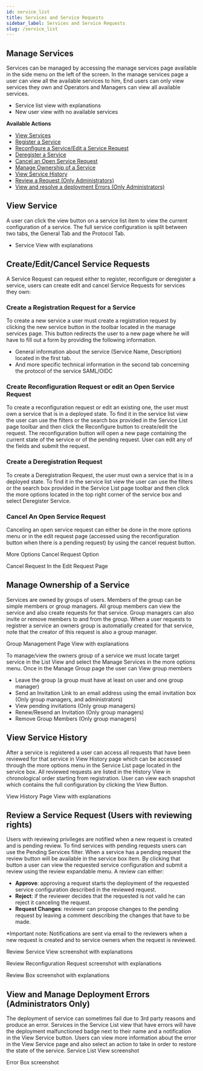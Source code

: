 ```yaml
---
id: service_list
title: Services and Service Requests
sidebar_label: Services and Service Requests
slug: /service_list
---
```





## Manage Services
Services can be managed by accessing the manage services page available in the side menu on the left of the screen. In the manage services page a user can view all the available services to him, End users can only view services they own and Operators and Managers can view all available services.

- Service list view with explanations <ImageExpand image_url='/screenshots/service_list.png'/>
- New user view with no available services <ImageExpand image_url='/screenshots/service_list_empty.png'/>

**Available Actions**
- [View Services](#view-service)
- [Register a Service](#create-a-registration-request)
- [Reconfigure a Service/Edit a Service Request](#create-reconfiguration-request-or-edit-an-open-request)
- [Deregister a Service](#create-a-deregistration-request)
- [Cancel an Open Service Request](#cancel-an-open-request)
- [Manage Ownership of a Service](#manage-ownership-of-a-service)
- [View Service History](#view-service-history)
- [Review a Request (Only Administrators)](#review-a-request-administrators-only)
- [View and resolve a deployment Errors (Only Administrators)](#view-and-manage-deployment-errors-administrators-only)

## View Service
A user can click the view button on a service list item to view the current configuration of a service. The full service configuration is split between two tabs, the General Tab and the Protocol Tab.
- Service View with explanations <ImageExpand image_url='/screenshots/view_service.png'/>

## Create/Edit/Cancel Service Requests

A Service Request can request either to register, reconfigure or deregister a service, users can create edit and cancel Service Requests for services they own:

### Create a Registration Request for a Service

To create a new service a user must create a registration request by clicking the new service button in the toolbar located in the manage services page. This button redirects the user to a new page where he will have to fill out a form by providing the following information.
- General information about the service (Service Name, Description) located in the first tab.
- And more specific technical information in the second tab concerning the protocol of the service SAML/OIDC


### Create Reconfiguration Request or edit an Open Service Request

To create a reconfiguration request or edit an existing one, the user must own a service that is in a deployed state. To find it in the service list view the user can use the filters or the search box provided in the Service List page toolbar and then click the Reconfigure button to create/edit the request. The reconfiguration button will open a new page containing the current state of the service or of the pending request. User can edit any of the fields and submit the request.

### Create a Deregistration Request

To create a Deregistration Request, the user must own a service that is in a deployed state. To find it in the service list view the user can use the filters or the search box provided in the Service List page toolbar and then click the more options located in the top right corner of the service box and select Deregister Service.


### Cancel An Open Service Request
Canceling an open service request can either be done in the more options menu or in the edit request page (accessed using the reconfiguration button when there is a pending request) by using the cancel request button.

More Options Cancel Request Option <ImageExpand image_url='/screenshots/cancel_request_list.png'/>

Cancel Request In the Edit Request Page <ImageExpand image_url='/screenshots/cancel_request_form.png'/>


## Manage Ownership of a Service

Services are owned by groups of users. Members of the group can be simple members or group managers. All group members can view the service and also create requests for that service. Group managers can also invite or remove members to and from the group. When a user requests to registrer a service an owners group is automatially created for that service, note that the creator of this request is also a group manager.

Group Management Page View with explanations <ImageExpand image_url='/screenshots/owners_group.png'/>

To manage/view the owners group of a service we must locate target service in the List View and select the Manage Services in the more options menu. Once in the Manage Group page the user can
View group members
- Leave the group (a group must have at least on user and one group manager)
- Send an Invitation Link to an email address using the email invitation box  (Only group managers, and administrators)
- View pending invitations (Only group managers)
- Renew/Resend an Invitation (Only group managers)
- Remove Group Members (Only group managers)

## View Service History

After a service is registered a user can access all requests that have been reviewed for that service in View History page which can be accessed through the more options menu in the Service List page located in the service box. All reviewed requests are listed in the History View in chronological order starting from registration. User can view each snapshot which contains the full configuration by clicking the View Button.

View History Page View with explanations <ImageExpand image_url='/screenshots/history_list.png'/>

## Review a Service Request (Users with reviewing rights)

Users with reviewing privileges are notified when a new request is created and is pending review. To find services with pending requests users can use the Pending Services filter. When a service has a pending request the review button will be available in the service box item. By clicking that button a user can view the requested service configuration and submit a review using the review expandable menu. A review can either:

- **Approve**: approving a request starts the deployment of the requested service configuration described in the reviewed request.
- **Reject**: if the reviewer decides that the requested is not valid he can reject it canceling the request.
- **Request Changes**: reviewer can propose changes to the pending request by leaving a comment describing the changes that have to be made.

*Important note: Notifications are sent via email to the reviewers when a new request is created and to service owners when the request is reviewed.

Review Service View screenshot with explanations <ImageExpand image_url='/screenshots/review_form.png'/>

Review Reconfiguration Request screenshot with explanations <ImageExpand image_url='/screenshots/review_edit.png'/>

Review Box screenshot with explanations <ImageExpand image_url='/screenshots/review_box.png'/>

## View and Manage Deployment Errors (Administrators Only)
The deployment of service can sometimes fail due to 3rd party reasons and produce an error. Services in the Service List view that have errors will have the deployment malfunctioned badge next to their name and a notification in the View Service button. Users can view more information about the error in the View Service page and also select an action to take in order to restore the state of the service.
Service List View screenshot

Error Box screenshot <ImageExpand image_url='/screenshots/error_box.png'/>
